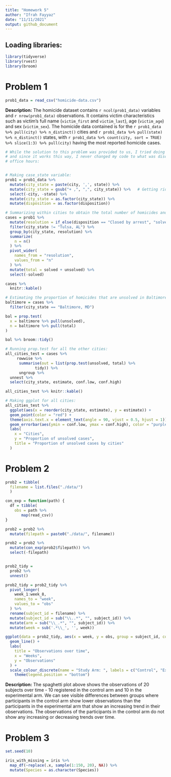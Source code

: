 ```yaml
---
title: "Homework 5"
author: "Ifrah Fayyaz"
date: "11/11/2021"
output: github_document
---
```


## Loading libraries:

```r
library(tidyverse)
library(rvest)
library(broom)
```


# Problem 1

```r
prob1_data = read_csv("homicide-data.csv")

```

**Description:**
The homicide dataset contains ``r ncol(prob1_data)`` variables and ``r nrow(prob1_data)`` observations. It contains victim characteristics such as victim's full name (`victim_first` and `victim_last`), age (`victim_age`) and sex (`victim_sex`). The homicide data contained is for the ``r prob1_data %>% pull(city) %>% n_distinct()`` cities and ``r prob1_data %>% pull(state) %>% n_distinct()`` states, with ``r prob1_data %>% count(city, sort = TRUE) %>% slice(1:3) %>% pull(city)`` having the most reported homicide cases. 


```r
# While the solution to this problem was provided to us, I tried doing it on my own 
# and since it works this way, I never changed my code to what was discussed in the 
# office hours:


# Making case_state variable:
prob1 = prob1_data %>%
  mutate(city_state = paste(city, ',', state)) %>%
  mutate(city_state = gsub("+ ,", ",", city_state)) %>%   # Getting rid of whitespace before comma
  select(-city, -state) %>%
  mutate(city_state = as.factor(city_state)) %>%
  mutate(disposition = as.factor(disposition))

# Summarizing within cities to obtain the total number of homicides and the number of unsolved homicides:
cases = prob1 %>% 
  mutate(resolution = if_else(disposition == "Closed by arrest", "solved", "unsolved")) %>%
  filter(city_state != "Tulsa, AL") %>%
  group_by(city_state, resolution) %>%
  summarize(
    n = n()
  ) %>%
  pivot_wider(
    names_from = "resolution",
    values_from = "n"
  ) %>%
  mutate(total = solved + unsolved) %>%
  select(-solved) 

cases %>%
  knitr::kable()

# Estimating the proportion of homicides that are unsolved in Baltimore, MD:
baltimore = cases %>%
  filter(city_state == "Baltimore, MD") 

bal = prop.test(
  x = baltimore %>% pull(unsolved),
  n = baltimore %>% pull(total)
)

bal %>% broom::tidy()

# Running prop.test for all the other cities:
all_cities_test = cases %>%
     rowwise %>%
      summarise(out = list(prop.test(unsolved, total) %>%
             tidy)) %>%
      ungroup %>%
  unnest %>%
  select(city_state, estimate, conf.low, conf.high)

all_cities_test %>% knitr::kable()

# Making ggplot for all cities:
all_cities_test %>%
  ggplot(aes(x = reorder(city_state, estimate), y = estimate)) +
  geom_point(color = "red") +
  theme(axis.text.x = element_text(angle = 90, vjust = 0.5, hjust = 1)) +
  geom_errorbar(aes(ymin = conf.low, ymax = conf.high), color = "purple") +
  labs(
    x = "Cities",
    y = "Proportion of unsolved cases",
    title = "Proportion of unsolved cases by cities"
  )
```


# Problem 2

```r
prob2 = tibble(
  filename = list.files("./data/")
  )

con_exp = function(path) {
  df = tibble(
    obs = path %>%
       map(read_csv))
}

prob2 = prob2 %>%
  mutate(filepath = paste0("./data/", filename)) 

prob2 = prob2 %>%
  mutate(con_exp(prob2$filepath)) %>%
  select(-filepath)


prob2_tidy = 
  prob2 %>%
  unnest() 

prob2_tidy = prob2_tidy %>%
  pivot_longer(
    week_1:week_8,
    names_to = "week",
    values_to = "obs"
  ) %>%
  rename(subject_id = filename) %>%
  mutate(subject_id = sub("\\..*", "", subject_id)) %>%
  mutate(arm = sub("\\_.*", "", subject_id)) %>%
  mutate(week = sub('.*\\_', '', week)) 

ggplot(data = prob2_tidy, aes(x = week, y = obs, group = subject_id, color = arm)) + 
  geom_line() +
  labs(
    title = "Observations over time",
    x = "Weeks",
    y = "Observations"
  ) + 
  scale_colour_discrete(name = "Study Arm: ", labels = c("Control", "Experimental")) + 
    theme(legend.position = "bottom")
```

**Description:**
The spaghetti plot above shows the observations of 20 subjects over time - 10 registered in the control arm and 10 in the experimental arm. We can see visible differences between groups where participants in the control arm show lower observations than the participants in the experimental arm that show an increasing trend in their observations. The observations of the participants in the control arm do not show any increasing or decreasing trends over time. 


# Problem 3

```r
set.seed(10)

iris_with_missing = iris %>% 
  map_df(~replace(.x, sample(1:150, 20), NA)) %>%
  mutate(Species = as.character(Species))







```




```r

```


```r

```


```r

```

